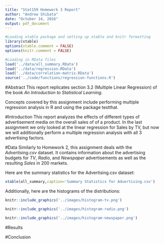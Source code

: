 ```yaml
---
title: "Stat159 Homework 3 Report"
author: "Andrew Shibata"
date: "October 14, 2016"
output: pdf_document
---
```


```r
#Loading xtable package and setting up xtable and knitr formatting
library(xtable)
options(xtable.comment = FALSE)
options(knitr.comment = FALSE)

#Loading in RData files
load('../data/all_summary.RData')
load('../data/regression.RData')
load('../data/correlation-matrix.RData')
source('../code/functions/regression-functions.R')
```

#Abstract
This report replicates section 3.2 (Multiple Linear Regression) of the book *An Introduction to Statistical Learning*.

Concepts covered by this assignment include performing multiple regression analysis in R and using the package testthat.

#Introduction
This report analyzes the effects of different types of advertisement media on the overall sales of of a product. In the last assignment we only looked at the linear regression for Sales by TV, but now we will additionally perform a multiple regression analysis with all 3 advertising factors. 

#Data
Similarly to Homework 2, this assignment deals with the *Advertising.csv* dataset. It contains information about the advertising budgets for *TV*, *Radio*, and *Newspaper* advertisements as well as the resulting *Sales* in 200 markets.

Here are the summary statistics for the Advertising.csv dataset:

```r
xtable(all_summary,caption='Summary Statistics for Advertising.csv')
```

Additionally, here are the histograms of the distributions:

```r
knitr::include_graphics('../images/histogram-tv.png')
```


```r
knitr::include_graphics('../images/histogram-radio.png')
```


```r
knitr::include_graphics('../images/histogram-newspaper.png')
```


#Results


#Conclusion
